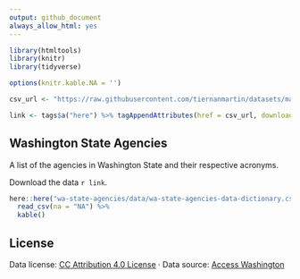 ```yaml
---
output: github_document
always_allow_html: yes
---
```


```r

library(htmltools) 
library(knitr)
library(tidyverse)

options(knitr.kable.NA = '')
```


```r
csv_url <- "https://raw.githubusercontent.com/tiernanmartin/datasets/master/wa-state-agencies/data/wa-state-agencies.csv"

link <- tags$a("here") %>% tagAppendAttributes(href = csv_url, download = NA, target = "_blank")
```

## Washington State Agencies

A list of the agencies in Washington State and their respective acronyms.

Download the data `r link`.


```r
here::here("wa-state-agencies/data/wa-state-agencies-data-dictionary.csv") %>% 
  read_csv(na = "NA") %>% 
  kable()
```

## License

Data license: [CC Attribution 4.0 License](http://creativecommons.org/licenses/by/4.0/) · Data source: [Access Washington](https://access.wa.gov/agency.html) 